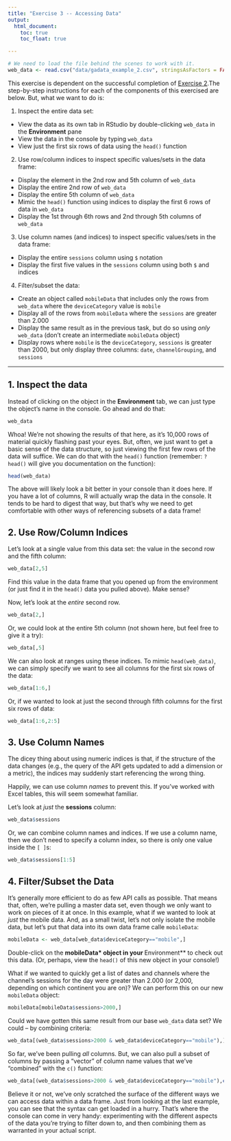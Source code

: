 ```yaml
---
title: "Exercise 3 -- Accessing Data"
output:
  html_document:
    toc: true
    toc_float: true

---
```


```r
# We need to load the file behind the scenes to work with it.
web_data <- read.csv("data/gadata_example_2.csv", stringsAsFactors = FALSE)
```

This exercise is dependent on the successful completion of [Exercise 2](exercise2-io.html).The step-by-step instructions for each of the components of this exercised are below. But, what we want to do is:

1. Inspect the entire data set:
  + View the data as its own tab in RStudio by double-clicking `web_data` in the **Environment** pane
  + View the data in the console by typing `web_data`
  + View just the first six rows of data using the `head()` function
2. Use row/column indices to inspect specific values/sets in the data frame:
  + Display the element in the 2nd row and 5th column of `web_data`
  + Display the entire 2nd row of `web_data`
  + Display the entire 5th column of `web_data`
  + Mimic the `head()` function using indices to display the first 6 rows of data in `web_data`
  + Display the 1st through 6th rows and 2nd through 5th columns of `web_data`
3. Use column names (and indices) to inspect specific values/sets in the data frame:
  + Display the entire `sessions` column using `$` notation
  + Display the first five values in the `sessions` column using both `$` and indices
4. Filter/subset the data:
  + Create an object called `mobileData` that includes only the rows from `web_data` where the `deviceCategory` value is `mobile`
  + Display all of the rows from `mobileData` where the `sessions` are greater than 2.000
  + Display the same result as in the previous task, but do so using _only_ `web_data` (don't create an intermediate `mobileData` object)
  + Display rows where `mobile` is the `deviceCategory`, `sessions` is greater than 2000, but only display three columns: `date`, `channelGrouping`, and `sessions`
  
-------------

## 1. Inspect the data
Instead of clicking on the object in the **Environment** tab, we can just type the object's name in the console. Go ahead and do that:
```r
web_data
```
Whoa! We're not showing the results of that here, as it's 10,000 rows of material quickly flashing past your eyes. But, often, we just want to get a basic sense of the data structure, so just viewing the first few rows of the data will suffice. We can do that with the `head()` function (remember: `?head()` will give you documentation on the function):

```r
head(web_data)
```

The above will likely look a bit better in your console than it does here. If you have a lot of columns, R will actually wrap the data in the console. It tends to be hard to digest that way, but that's why we need to get comfortable with other ways of referencing subsets of a data frame!

## 2. Use Row/Column Indices

Let's look at a single value from this data set: the value in the second row and the fifth column:
```r
web_data[2,5]
```
Find this value in the data frame that you opened up from the environment (or just find it in the `head()` data you pulled above). Make sense?

Now, let's look at the _entire_ second row.
```r
web_data[2,]
```

Or, we could look at the entire 5th column (not shown here, but feel free to give it a try):
```r
web_data[,5]
```

We can also look at ranges using these indices. To mimic `head(web_data)`, we can simply specify we want to see all columns for the first six rows of the data:
```r
web_data[1:6,]
```

Or, if we wanted to look at just the second through fifth columns for the first six rows of data:
```r
web_data[1:6,2:5]
```

## 3. Use Column Names
The dicey thing about using numeric indices is that, if the structure of the data changes (e.g., the query of the API gets updated to add a dimension or a metric), the indices may suddenly start referencing the wrong thing.

Happily, we can use column _names_ to prevent this. If you've worked with Excel tables, this will seem somewhat familiar.

Let's look at _just_ the **sessions** column:

```r
web_data$sessions
```

Or, we can combine column names and indices. If we use a column name, then we don't need to specify a column index, so there is only one value inside the `[ ]`s:

```r
web_data$sessions[1:5]
```

## 4. Filter/Subset the Data
It's generally more efficient to do as few API calls as possible. That means that, often, we're pulling a master data set, even though we only want to work on pieces of it at once. In this example, what if we wanted to look at _just_ the mobile data. And, as a small twist, let's not only isolate the mobile data, but let's put that data into its own data frame calle `mobileData`:
```r
mobileData <- web_data[web_data$deviceCategory=="mobile",]
```
Double-click on the **mobileData* object in your **Environment** to check out this data. (Or, perhaps, view the `head()` of this new object in your console!)

What if we wanted to quickly get a list of dates and channels where the channel's sessions for the day were greater than 2.000 (or 2,000, depending on which continent you are on)? We can perform this on our new `mobileData` object:

```r
mobileData[mobileData$sessions>2000,]
```

Could we have gotten this same result from our base `web_data` data set? We could -- by combining criteria:
```r
web_data[(web_data$sessions>2000 & web_data$deviceCategory=="mobile"),]
```

So far, we've been pulling _all_ columns. But, we can also pull a subset of columns by passing a "vector" of column name values that we've "combined" with the `c()` function:

```r
web_data[(web_data$sessions>2000 & web_data$deviceCategory=="mobile"),c("date","channelGrouping","sessions")]
```

Believe it or not, we've only scratched the surface of the different ways we can access data within a data frame. Just from looking at the last example, you can see that the syntax can get loaded in a hurry. That's where the console can come in very handy: experimenting with the different aspects of the data you're trying to filter down to, and then combining them as warranted in your actual script.
